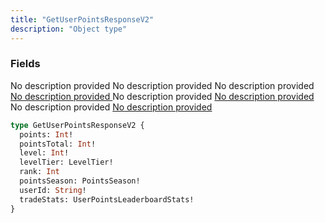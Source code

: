 ```yaml
---
title: "GetUserPointsResponseV2"
description: "Object type"
---
```


### Fields

<ResponseField name="points" type="Int!" required>
  No description provided
</ResponseField>

<ResponseField name="pointsTotal" type="Int!" required>
  No description provided
</ResponseField>

<ResponseField name="level" type="Int!" required>
  No description provided
</ResponseField>

<a href="/api-reference/types/leveltier">
  <ResponseField name="levelTier" type="LevelTier!" required>
    No description provided
  </ResponseField>
</a>

<ResponseField name="rank" type="Int">
  No description provided
</ResponseField>

<a href="/api-reference/types/pointsseason">
  <ResponseField name="pointsSeason" type="PointsSeason!" required>
    No description provided
  </ResponseField>
</a>

<ResponseField name="userId" type="String!" required>
  No description provided
</ResponseField>

<a href="/api-reference/types/userpointsleaderboardstats">
  <ResponseField name="tradeStats" type="UserPointsLeaderboardStats!" required>
    No description provided
  </ResponseField>
</a>


```graphql GetUserPointsResponseV2
type GetUserPointsResponseV2 {
  points: Int!
  pointsTotal: Int!
  level: Int!
  levelTier: LevelTier!
  rank: Int
  pointsSeason: PointsSeason!
  userId: String!
  tradeStats: UserPointsLeaderboardStats!
}
```
